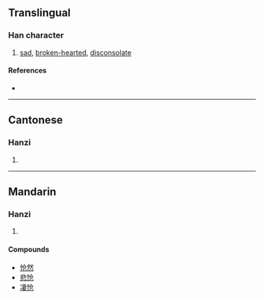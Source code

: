 {{also|愴}}
{{character info/new}}
==Translingual==

===Han character===
{{Han char|rn=61|rad=心|as=04|sn=7|four=|canj=POSU|ids=⿰忄仓}}

# [[sad]], [[broken-hearted]], [[disconsolate]]

====References====
* {{Han ref|kx=0379.071|hdz=42277.140|uh=6006|ud=24582}}

----

==Cantonese==

===Hanzi===
{{yue-hanzi|jyut=[[cong3]]|y=chong3|tra=愴}}

# {{defn|lang=yue|sort=心04}}

----

==Mandarin==

===Hanzi===
{{cmn-hanzi|tra=愴|pin=[[chuàng]] ([[chuang4]])|wg=ch'uang<sup>4</sup>}}

# {{defn|lang=cmn|sort=心04}}

====Compounds====
* [[怆然]]
* [[悲怆]]
* [[凄怆]]